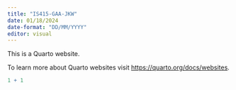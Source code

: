 ```yaml
---
title: "IS415-GAA-JKW"
date: 01/18/2024
date-format: "DD/MM/YYYY"
editor: visual
---
```


This is a Quarto website.

To learn more about Quarto websites visit <https://quarto.org/docs/websites>.

```r
1 + 1
```
